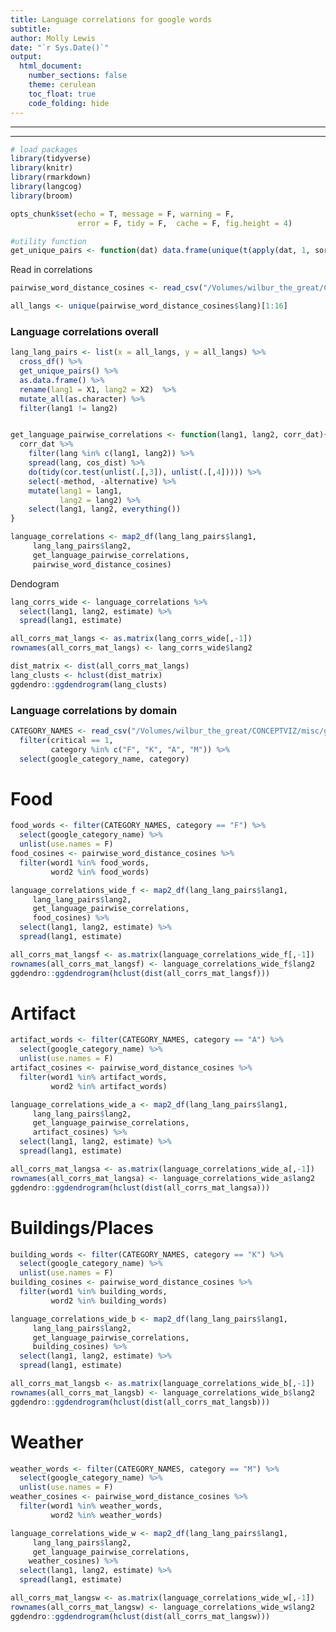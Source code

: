 ```yaml
---
title: Language correlations for google words
subtitle: 
author: Molly Lewis 
date: "`r Sys.Date()`"
output: 
  html_document:
    number_sections: false
    theme: cerulean
    toc_float: true
    code_folding: hide
---
```

  
******
******

```r

# load packages
library(tidyverse) 
library(knitr)
library(rmarkdown)
library(langcog)
library(broom)

opts_chunk$set(echo = T, message = F, warning = F, 
               error = F, tidy = F,  cache = F, fig.height = 4)
```  

```r
#utility function
get_unique_pairs <- function(dat) data.frame(unique(t(apply(dat, 1, sort))))
```


Read in correlations
```r
pairwise_word_distance_cosines <- read_csv("/Volumes/wilbur_the_great/CONCEPTVIZ/word_distances/word_dists_by_language.csv", col_names = c("word1", "word2", "cos_dist", "lang"))

all_langs <- unique(pairwise_word_distance_cosines$lang)[1:16]
```


### Language correlations overall
```r

lang_lang_pairs <- list(x = all_langs, y = all_langs) %>%
  cross_df() %>%
  get_unique_pairs() %>%
  as.data.frame() %>%
  rename(lang1 = X1, lang2 = X2)  %>%
  mutate_all(as.character) %>%
  filter(lang1 != lang2)


get_language_pairwise_correlations <- function(lang1, lang2, corr_dat){
  corr_dat %>%
    filter(lang %in% c(lang1, lang2)) %>%
    spread(lang, cos_dist) %>%
    do(tidy(cor.test(unlist(.[,3]), unlist(.[,4])))) %>%
    select(-method, -alternative) %>%
    mutate(lang1 = lang1,
           lang2 = lang2) %>%
    select(lang1, lang2, everything())
}

language_correlations <- map2_df(lang_lang_pairs$lang1, 
     lang_lang_pairs$lang2, 
     get_language_pairwise_correlations,
     pairwise_word_distance_cosines) 

```

Dendogram
```r
lang_corrs_wide <- language_correlations %>%
  select(lang1, lang2, estimate) %>%
  spread(lang1, estimate) 

all_corrs_mat_langs <- as.matrix(lang_corrs_wide[,-1])
rownames(all_corrs_mat_langs) <- lang_corrs_wide$lang2

dist_matrix <- dist(all_corrs_mat_langs)
lang_clusts <- hclust(dist_matrix)
ggdendro::ggdendrogram(lang_clusts)
```

### Language correlations by domain

```r
CATEGORY_NAMES <- read_csv("/Volumes/wilbur_the_great/CONCEPTVIZ/misc/google_categories_coded.csv")  %>%
  filter(critical == 1,
         category %in% c("F", "K", "A", "M")) %>% 
  select(google_category_name, category) 
```

# Food
```r
food_words <- filter(CATEGORY_NAMES, category == "F") %>% 
  select(google_category_name) %>% 
  unlist(use.names = F)
food_cosines <- pairwise_word_distance_cosines %>%
  filter(word1 %in% food_words,
         word2 %in% food_words)

language_correlations_wide_f <- map2_df(lang_lang_pairs$lang1, 
     lang_lang_pairs$lang2, 
     get_language_pairwise_correlations,
     food_cosines) %>%
  select(lang1, lang2, estimate) %>%
  spread(lang1, estimate) 

all_corrs_mat_langsf <- as.matrix(language_correlations_wide_f[,-1])
rownames(all_corrs_mat_langsf) <- language_correlations_wide_f$lang2
ggdendro::ggdendrogram(hclust(dist(all_corrs_mat_langsf)))
```

# Artifact
```r
artifact_words <- filter(CATEGORY_NAMES, category == "A") %>% 
  select(google_category_name) %>% 
  unlist(use.names = F)
artifact_cosines <- pairwise_word_distance_cosines %>%
  filter(word1 %in% artifact_words,
         word2 %in% artifact_words)

language_correlations_wide_a <- map2_df(lang_lang_pairs$lang1, 
     lang_lang_pairs$lang2, 
     get_language_pairwise_correlations,
     artifact_cosines) %>%
  select(lang1, lang2, estimate) %>%
  spread(lang1, estimate) 

all_corrs_mat_langsa <- as.matrix(language_correlations_wide_a[,-1])
rownames(all_corrs_mat_langsa) <- language_correlations_wide_a$lang2
ggdendro::ggdendrogram(hclust(dist(all_corrs_mat_langsa)))
```


# Buildings/Places
```r
building_words <- filter(CATEGORY_NAMES, category == "K") %>% 
  select(google_category_name) %>% 
  unlist(use.names = F)
building_cosines <- pairwise_word_distance_cosines %>%
  filter(word1 %in% building_words,
         word2 %in% building_words)

language_correlations_wide_b <- map2_df(lang_lang_pairs$lang1, 
     lang_lang_pairs$lang2, 
     get_language_pairwise_correlations,
     building_cosines) %>%
  select(lang1, lang2, estimate) %>%
  spread(lang1, estimate) 

all_corrs_mat_langsb <- as.matrix(language_correlations_wide_b[,-1])
rownames(all_corrs_mat_langsb) <- language_correlations_wide_b$lang2
ggdendro::ggdendrogram(hclust(dist(all_corrs_mat_langsb))) 
```

# Weather
```r
weather_words <- filter(CATEGORY_NAMES, category == "M") %>% 
  select(google_category_name) %>% 
  unlist(use.names = F)
weather_cosines <- pairwise_word_distance_cosines %>%
  filter(word1 %in% weather_words,
         word2 %in% weather_words)

language_correlations_wide_w <- map2_df(lang_lang_pairs$lang1, 
     lang_lang_pairs$lang2, 
     get_language_pairwise_correlations,
    weather_cosines) %>%
  select(lang1, lang2, estimate) %>%
  spread(lang1, estimate) 

all_corrs_mat_langsw <- as.matrix(language_correlations_wide_w[,-1])
rownames(all_corrs_mat_langsw) <- language_correlations_wide_w$lang2
ggdendro::ggdendrogram(hclust(dist(all_corrs_mat_langsw))) 
```

